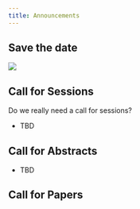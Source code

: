 ```yaml
---
title: Announcements
---
```


## Save the date

![](./img/ICBBG-save-the-date.png)


## Call for Sessions

::: {.content-visible when-profile="local"}
::: {.callout-note}
Do we really need a call for sessions?
:::
:::

* TBD

## Call for Abstracts

* TBD

## Call for Papers
